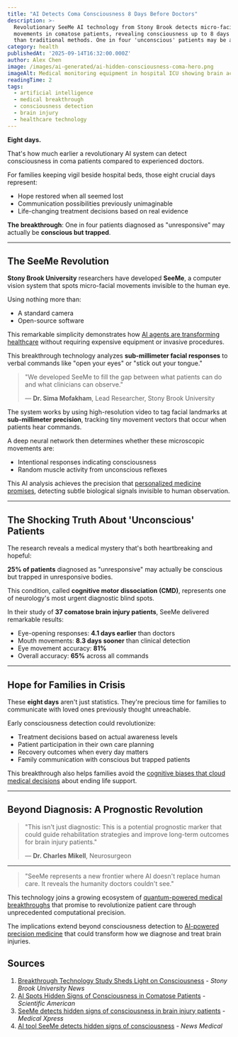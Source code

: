 ```yaml
---
title: "AI Detects Coma Consciousness 8 Days Before Doctors"
description: >-
  Revolutionary SeeMe AI technology from Stony Brook detects micro-facial
  movements in comatose patients, revealing consciousness up to 8 days earlier
  than traditional methods. One in four 'unconscious' patients may be aware.
category: health
publishedAt: '2025-09-14T16:32:00.000Z'
author: Alex Chen
image: /images/ai-generated/ai-hidden-consciousness-coma-hero.png
imageAlt: Medical monitoring equipment in hospital ICU showing brain activity displays
readingTime: 2
tags:
  - artificial intelligence
  - medical breakthrough
  - consciousness detection
  - brain injury
  - healthcare technology
---
```


**Eight days.**

That's how much earlier a revolutionary AI system can detect consciousness in coma patients compared to experienced doctors.

For families keeping vigil beside hospital beds, those eight crucial days represent:

- Hope restored when all seemed lost
- Communication possibilities previously unimaginable
- Life-changing treatment decisions based on real evidence

**The breakthrough**: One in four patients diagnosed as "unresponsive" may actually be **conscious but trapped**.

---

## The SeeMe Revolution

**Stony Brook University** researchers have developed **SeeMe**, a computer vision system that spots micro-facial movements invisible to the human eye.

Using nothing more than:

- A standard camera
- Open-source software

This remarkable simplicity demonstrates how [AI agents are transforming healthcare](/technology/ai-agents-workplace-productivity-2025) without requiring expensive equipment or invasive procedures.

This breakthrough technology analyzes **sub-millimeter facial responses** to verbal commands like "open your eyes" or "stick out your tongue."

> "We developed SeeMe to fill the gap between what patients can do and what clinicians can observe."
>
> — **Dr. Sima Mofakham**, Lead Researcher, Stony Brook University

The system works by using high-resolution video to tag facial landmarks at **sub-millimeter precision**, tracking tiny movement vectors that occur when patients hear commands.

A deep neural network then determines whether these microscopic movements are:

- Intentional responses indicating consciousness
- Random muscle activity from unconscious reflexes

This AI analysis achieves the precision that [personalized medicine promises](/health/personalized-medicine-using-ai), detecting subtle biological signals invisible to human observation.

---

## The Shocking Truth About 'Unconscious' Patients

The research reveals a medical mystery that's both heartbreaking and hopeful:

**25% of patients** diagnosed as "unresponsive" may actually be conscious but trapped in unresponsive bodies.

This condition, called **cognitive motor dissociation (CMD)**, represents one of neurology's most urgent diagnostic blind spots.

In their study of **37 comatose brain injury patients**, SeeMe delivered remarkable results:

- Eye-opening responses: **4.1 days earlier** than doctors
- Mouth movements: **8.3 days sooner** than clinical detection
- Eye movement accuracy: **81%**
- Overall accuracy: **65%** across all commands

---

## Hope for Families in Crisis

These **eight days** aren't just statistics. They're precious time for families to communicate with loved ones previously thought unreachable.

Early consciousness detection could revolutionize:

- Treatment decisions based on actual awareness levels
- Patient participation in their own care planning
- Recovery outcomes when every day matters
- Family communication with conscious but trapped patients

This breakthrough also helps families avoid the [cognitive biases that cloud medical decisions](/psychology/your-brain-lies-to-you-cognitive-biases-2025) about ending life support.

---

## Beyond Diagnosis: A Prognostic Revolution

> "This isn't just diagnostic: This is a potential prognostic marker that could guide rehabilitation strategies and improve long-term outcomes for brain injury patients."
>
> — **Dr. Charles Mikell**, Neurosurgeon

---

> "SeeMe represents a new frontier where AI doesn't replace human care. It reveals the humanity doctors couldn't see."

This technology joins a growing ecosystem of [quantum-powered medical breakthroughs](/technology/quantum-computing-2025-commercial-breakthrough) that promise to revolutionize patient care through unprecedented computational precision.

The implications extend beyond consciousness detection to [AI-powered precision medicine](/health/precision-medicine-revolution-2025) that could transform how we diagnose and treat brain injuries.

## Sources

1. [Breakthrough Technology Study Sheds Light on Consciousness](https://news.stonybrook.edu/university/breakthrough-study-sheds-light-on-consciousness-and-recovery-after-brain-injury) - _Stony Brook University News_
2. [AI Spots Hidden Signs of Consciousness in Comatose Patients](https://www.scientificamerican.com/article/ai-spots-hidden-signs-of-consciousness-in-comatose-patients-before-doctors/) - _Scientific American_
3. [SeeMe detects hidden signs of consciousness in brain injury patients](https://medicalxpress.com/news/2025-09-seeme-hidden-consciousness-brain-injury.html) - _Medical Xpress_
4. [AI tool SeeMe detects hidden signs of consciousness](https://www.news-medical.net/news/20250912/AI-tool-SeeMe-detects-hidden-signs-of-consciousness-in-brain-injury-patients.aspx) - _News Medical_
